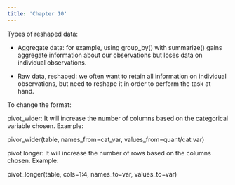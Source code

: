 ```yaml
---
title: 'Chapter 10' 
--- 
```


Types of reshaped data: 

- Aggregate data: for example, using group_by() with summarize() gains aggregate information about our observations but loses data on individual observations.

- Raw data, reshaped: we often want to retain all information on individual observations, but need to reshape it in order to perform the task at hand.

To change the format: 

pivot_wider: It will increase the number of columns based on the categorical variable chosen. Example: 

pivor_wider(table, names_from=cat_var, values_from=quant/cat var)

pivot longer: It will increase the number of rows based on the columns chosen. Example: 

pivot_longer(table, cols=1:4, names_to=var, values_to=var)

